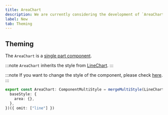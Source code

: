 ```yaml
---
title: AreaChart
description: We are currently considering the development of `AreaChart`.
label: New
tab: Theming
---
```


## Theming

The `AreaChart` is a [single part component](/styled-system/theming/component-style#single-part-components).

:::note
`AreaChart` inherits the style from [LineChart](/components/feedback/line-chart).
:::

:::note
If you want to change the style of the component, please check [here](/styled-system/theming/customize-theme#changing-the-style-of-components).
:::

```ts
export const AreaChart: ComponentMultiStyle = mergeMultiStyle(LineChart, {
  baseStyle: {
    area: {},
  },
})({ omit: ["line"] })
```
